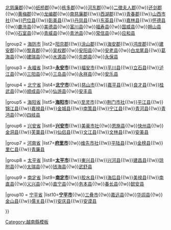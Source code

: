 {{Navbox
|name = 越南红河三角洲之县市镇区域划分
|title = [[File:Flag of Vietnam.svg|23px|Flag of Vietnam]] 越南[[紅河三角洲]]之縣市鎮區域劃分
|listclass = hlist
|state= autocollapse
|image=[[File:Red River Delta in Vietnam.svg|100px]]
|group1 = [[河内市]]
|list1=[[巴亭郡]]{{!w}}[[北慈廉郡]]{{!w}}[[纸桥郡]]{{!w}}[[栋多郡]]{{!w}}[[河东郡 (越南)|河东郡]]{{!w}}[[二徵夫人郡]]{{!w}}[[还剑郡]]{{!w}}[[黄梅郡]]{{!w}}[[龙编郡]]{{!w}}[[南慈廉郡]]{{!w}}[[西湖郡]]{{!w}}[[青春郡]]{{!w}}[[山西市社]]{{!w}}[[巴位县]]{{!w}}[[彰美县]]{{!w}}[[丹凤县 (越南)|丹凤县]]{{!w}}[[东英县]]{{!w}}[[嘉林县]]{{!w}}[[怀德县]]{{!w}}[[麊泠县]]{{!w}}[[美德县]]{{!w}}[[富川县 (越南)|富川县]]{{!w}}[[福寿县]]{{!w}}[[国威县]]{{!w}}[[朔山县]]{{!w}}[[石室县]]{{!w}}[[青威县]]{{!w}}[[青池县]]{{!w}}[[常信县]]{{!w}}[[应和县]]

|group2 = [[海防市]]
|list2=[[阳京郡]]{{!w}}[[涂山郡]]{{!w}}[[海安郡 (越南)|海安郡]]{{!w}}[[鸿庞郡]]{{!w}}[[建安郡 (越南)|建安郡]]{{!w}}[[黎真郡]]{{!w}}[[吴权郡]]{{!w}}[[安阳县 (越南)|安阳县]]{{!w}}[[安老县 (海防市)|安老县]]{{!w}}[[白龙尾县]]{{!w}}[[葛海县]]{{!w}}[[建瑞县]]{{!w}}[[水源县]]{{!w}}[[先朗县]]{{!w}}[[永保县]]

|group3 = [[永福省]]
|list3='''[[永安市 (越南)|永安市]]'''{{!w}}[[福安市 (越南)|福安市]]{{!w}}[[平川县]]{{!w}}[[立石县]]{{!w}}[[泸江县]]{{!w}}[[三阳县]]{{!w}}[[三岛县]]{{!w}}[[永祥县]]{{!w}}[[安乐县]]

|group4 = [[北宁省]]
|list4='''[[北宁市 (越南)|北宁市]]'''{{!w}}[[慈山市]]{{!w}}[[嘉平县]]{{!w}}[[良才县]]{{!w}}[[桂武县]]{{!w}}[[顺成县]]{{!w}}[[仙游县 (越南)|仙游县]]{{!w}}[[安丰县]]

|group5 = [[海阳省]]
|list5='''[[海阳市 (越南)|海阳市]]'''{{!w}}[[至灵市]]{{!w}}[[荆门市社]]{{!w}}[[平江县 (越南)|平江县]]{{!w}}[[锦江县]]{{!w}}[[嘉禄县]]{{!w}}[[金城县]]{{!w}}[[南策县]]{{!w}}[[宁江县]]{{!w}}[[青河县 (越南)|青河县]]{{!w}}[[青沔县]]{{!w}}[[四岐县]]

|group6 = [[兴安省 (越南)|兴安省]]
|list6='''[[兴安市]]'''{{!w}}[[美豪市社]]{{!w}}[[恩施县 (越南)|恩施县]]{{!w}}[[快州县]]{{!w}}[[金洞县]]{{!w}}[[芙蕖县]]{{!w}}[[仙侣县]]{{!w}}[[文江县]]{{!w}}[[文林县]]{{!w}}[[安美县]]

|group7 = [[河南省 (越南)|河南省]]
|list7='''[[府里市]]'''{{!w}}[[维先市社]]{{!w}}[[平陆县 (越南)|平陆县]]{{!w}}[[金榜县]]{{!w}}[[里仁县]]{{!w}}[[青廉县]]

|group8 = [[太平省]]
|list8='''[[太平市 (越南)|太平市]]'''{{!w}}[[東兴县]]{{!w}}[[兴河县]]{{!w}}[[建昌县 (越南)|建昌县]]{{!w}}[[琼附县]]{{!w}}[[太瑞县]]{{!w}}[[钱海县]]{{!w}}[[武舒县]]

|group9 = [[南定省]]
|list9='''[[南定市]]'''{{!w}}[[胶水县 (越南)|胶水县]]{{!w}}[[海后县]]{{!w}}[[美禄县]]{{!w}}[[南直县]]{{!w}}[[义兴县]]{{!w}}[[直宁县]]{{!w}}[[务本县]]{{!w}}[[春长县]]{{!w}}[[懿安县]]

|group10 = [[宁平省]]
|list10='''[[宁平市]]'''{{!w}}[[三叠市]]{{!w}}[[嘉远县]]{{!w}}[[华闾县]]{{!w}}[[金山县 (越南)|金山县]]{{!w}}[[儒关县]]{{!w}}[[安庆县]]{{!w}}[[安谟县]]

}}<noinclude>
{{collapsible option}}
[[Category:越南縣模板]]</noinclude>